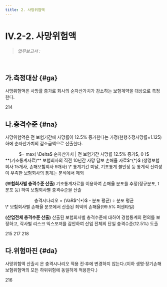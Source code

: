 ```yaml
---
title: 2. 사망위험액
---
```

# IV.2-2. 사망위험액

> _업무보고서 :_ <OverlayDemo id ="AI724"/>
<br/>

## 가.측정대상 {#ga}
사망위험액은 사망률 증가로 회사의 순자산가치가 감소하는 보험계약을 대상으로 측정한다.

<Cl>214</Cl>

## 나.충격수준 {#na}
사망위험액은 전 보험기간에 사망률이 12.5% 증가한다는 가정(현행추정사망률×1.125)하에 순자산가치의 감소금액으로 산출한다.

<Math>
사망위험액
<center>
 $= max( \Delta$ 순자산가치 | 전 보험기간 사망률 12.5% 증가$, 0 )$
</center>
</Math>

<Accordion multiple activeIndex={[]}>
<AccordionTab header="사망위험액의 충격수준 도출 근거">
**(기초통계자료)** 보험회사의 직전 10년간 사망 담보 손해율 자료$^{*}$ (생명보험회사 15개사, 손해보험회사 9개사)
<Cmt>
\* 통계기간 미달, 기초통계 불안정 등 통계적 신뢰성이 부족한 보험회사의 통계는 분석에서 제외
</Cmt>

**(보험회사별 충격수준 산출)** 기초통계자료를 이용하여 손해율 분포를 추정(정규분포, t분포 등) 하여 보험회사별 충격수준을 산출
<center>
충격시나리오 = (VaR$^{*}$ - 분포 평균) ÷ 분포 평균
</center>
<Cmt>
\* 보험회사별 손해율 분포에서 산출된 최악의 손해율(99.5% 퍼센타일)
</Cmt>

**(산업전체 충격수준 산출)** 산출된 보험회사별 충격수준에 대하여 경험통계의 편의를 보정하고, 각사별 리스크 익스포져를 감안하여 산업 전체의 단일 충격수준(12.5%) 도출
</AccordionTab>
</Accordion>

<Cl>215</Cl>
<Cl>217</Cl>
<Cl>218</Cl>


## 다.위험마진 {#da}
사망위험액 산출시 <OverlayDemo id="위험마진" />은 충격시나리오 적용 전·후에 변경하지 않는다.(이하 생명·장기손해보험위험액의 모든 하위위험에 동일하게 적용한다.)

<Cl>216</Cl>
